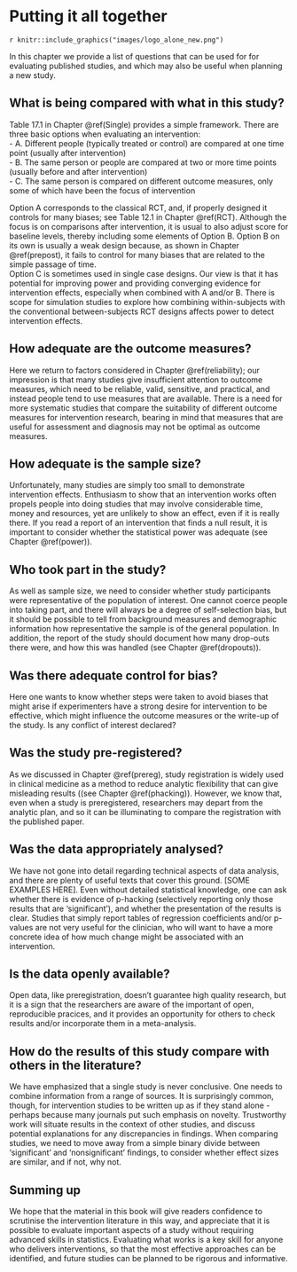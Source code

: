 #	Putting it all together {#final}
`r knitr::include_graphics("images/logo_alone_new.png")`

In this chapter we provide a list of questions that can be used for for evaluating published studies, and which may also be useful when planning a new study. 

## What is being compared with what in this study?  
Table 17.1 in Chapter \@ref(Single) provides a simple framework. There are three basic options when evaluating an intervention:  
- A. Different people (typically treated or control) are compared at one time point (usually after intervention)  
- B. The same person or people are compared at two or more time points (usually before and after intervention)  
- C. The same person is compared on different outcome measures, only some of which have been the focus of intervention  

Option A corresponds to the classical RCT, and, if properly designed it controls for many biases; see Table 12.1 in Chapter \@ref(RCT). Although the focus is on comparisons after intervention, it is usual to also adjust score for baseline levels, thereby including some elements of Option B.
Option B on its own is usually a weak design because, as shown in Chapter \@ref(prepost), it fails to control for many biases that are related to the simple passage of time.  
Option C is sometimes used in single case designs. Our view is that it has potential for improving power and providing converging evidence for intervention effects, especially when combined with A and/or B. There is scope for simulation studies to explore how combining within-subjects with the conventional between-subjects RCT designs affects power to detect intervention effects. 

## How adequate are the outcome measures?  
Here we return to factors considered in Chapter \@ref(reliability); our impression is that many studies give insufficient attention to outcome measures, which need to be reliable, valid, sensitive, and practical, and instead people tend to use measures that are available. There is a need for more systematic studies that compare the suitability of different outcome measures for intervention research, bearing in mind that measures that are useful for assessment and diagnosis may not be optimal as outcome measures.  

## How adequate is the sample size?  
Unfortunately, many studies are simply too small to demonstrate intervention effects. Enthusiasm to show that an intervention works often propels people into doing studies that may involve considerable time, money and resources, yet are unlikely to show an effect, even if it is really there. If you read a report of an intervention that finds a null result, it is important to consider whether the statistical power was adequate (see Chapter \@ref(power)).  

## Who took part in the study?  
As well as sample size, we need to consider whether study participants were representative of the population of interest.  One cannot coerce people into taking part, and there will always be a degree of self-selection bias, but it should be possible to tell from background measures and demographic information how representative the sample is of the general population.  In addition, the report of the study should document how many drop-outs there were, and how this was handled (see Chapter \@ref(dropouts)). 

## Was there adequate control for bias?  
Here one wants to know whether steps were taken to avoid biases that might arise if experimenters have a strong desire for intervention to be effective, which might influence the outcome measures or the write-up of the study. Is any conflict of interest declared?  

## Was the study pre-registered?  
As we discussed in Chapter \@ref(prereg), study registration is widely used in clinical medicine as a method to reduce analytic flexibility that can give misleading results ((see Chapter \@ref(phacking)). However, we know that, even when a study is preregistered, researchers may depart from the analytic plan, and so it can be illuminating to compare the registration with the published paper. 

## Was the data appropriately analysed?  
We have not gone into detail regarding technical aspects of data analysis, and there are plenty of useful texts that cover this ground. [SOME EXAMPLES HERE]. Even without detailed statistical knowledge, one can ask whether there is evidence of p-hacking (selectively reporting only those results that are 'significant'), and whether the presentation of the results is clear. Studies that simply report tables of regression coefficients and/or p-values are not very useful for the clinician, who will want to have a more concrete idea of how much change might be associated with an intervention. 

## Is the data openly available?  
Open data, like preregistration, doesn't guarantee high quality research, but it is a sign that the researchers are aware of the important of open, reproducible pracices, and it provides an opportunity for others to check results and/or incorporate them in a meta-analysis. 

## How do the results of this study compare with others in the literature?  
We have emphasized that a single study is never conclusive. One needs to combine information from a range of sources. It is surprisingly common, though, for intervention studies to be written up as if they stand alone - perhaps because many journals put such emphasis on novelty. Trustworthy work will situate results in the context of other studies, and discuss potential explanations for any discrepancies in findings. When comparing studies, we need to move away from a simple binary divide between 'significant' and 'nonsignificant' findings, to consider whether effect sizes are similar, and if not, why not. 

## Summing up  
We hope that the material in this book will give readers confidence to scrutinise the intervention literature in this way, and appreciate that it is possible to evaluate important aspects of a study without requiring advanced skills in statistics. Evaluating what works is a key skill for anyone who delivers interventions, so that the most effective approaches can be identified, and future studies can be planned to be rigorous and informative. 


